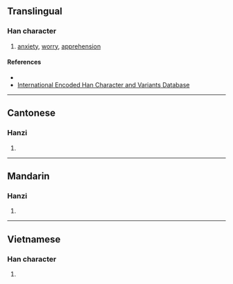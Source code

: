 {{character info/new}}
==Translingual==

===Han character===
{{Han char|rn=61|rad=心|as=07|sn=10|four=98094|canj=POMD|ids=⿰忄余}}

# [[anxiety]], [[worry]], [[apprehension]]

====References====
* {{Han ref|kx=0386.300|dkj=10633|dj=0719.030|hdz=42306.030|uh=6087|ud=24711|bh=D1AC|bd=53676}}
* [http://chardb.iis.sinica.edu.tw/char/11424 International Encoded Han Character and Variants Database]

----

==Cantonese==

===Hanzi===
{{yue-hanzi|jyut=[[tou4]]|y=tou4}}

# {{defn|lang=yue|sort=心07}}

----

==Mandarin==

===Hanzi===
{{cmn-hanzi|pin=[[tú]] ([[tu2]]), [[yú]] ([[yu2]])|wg=t'u<sup>2</sup>, yü<sup>2</sup>}}

# {{defn|lang=cmn|sort=心07}}

----

==Vietnamese==

===Han character===
{{vi-readings|rs=心07|hanviet=dơ}}

# {{defn|lang=vi|sort=心07}}